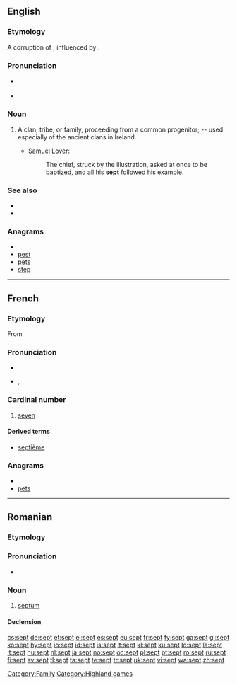 ==English==
{{webster}}

===Etymology===
A corruption of {{term|sect|lang=en}}, influenced by {{etyl|la}} {{attention|la}} {{term|saeptum||fence, enclosure|lang=la}}.

===Pronunciation===
* {{a|UK|US}} {{IPA|/sɛpt/}}
* {{rhymes|ɛpt}}

===Noun===
{{en-noun}}

# A clan, tribe, or family, proceeding from a common progenitor; -- used especially of the ancient clans in Ireland.
#* {{rfdate}} [[w:Samuel Lover|Samuel Lover]]:
#*: The chief, struck by the illustration, asked at once to be baptized, and all his '''sept''' followed his example.

===See also===
* {{pedialite}}
* {{Wikisource1911Enc Citation|Sept}}

===Anagrams===
* {{alphagram|epst}}
* [[pest#English|pest]]
* [[pets#English|pets]]
* [[step#English|step]]

[[Category:Family]]
[[Category:Highland games]]

----

==French==

===Etymology===
From {{etyl|la|fr}} {{term|septem|lang=la}}

===Pronunciation===
* {{audio|Fr-sept.ogg|audio}}
* {{IPA|lang=fr|/sɛt/}}, {{SAMPA|/sEt/}}

===Cardinal number===
{{cardinalbox|fr|6|7|8|six|huit|ord=septième|wplink=Sept}}
{{infl|fr|cardinal number}}

# [[seven]]

====Derived terms====
* [[septième]]

===Anagrams===
* {{alphagram|epst}}
* [[pets#French|pets]]

----

==Romanian==

===Etymology===
{{etyl|la|ro}} {{term|septum|lang=la}}

===Pronunciation===
* {{IPA|[sept]|lang=ro}}

===Noun===
{{ro-noun|n|septuri}}

# {{anatomy|lang=ro}} [[septum]]

====Declension====
{{ro-noun-n|pl=septuri|def=septul}}

[[cs:sept]]
[[de:sept]]
[[et:sept]]
[[el:sept]]
[[es:sept]]
[[eu:sept]]
[[fr:sept]]
[[fy:sept]]
[[ga:sept]]
[[gl:sept]]
[[ko:sept]]
[[hy:sept]]
[[io:sept]]
[[id:sept]]
[[is:sept]]
[[it:sept]]
[[kl:sept]]
[[ku:sept]]
[[lo:sept]]
[[la:sept]]
[[lt:sept]]
[[hu:sept]]
[[nl:sept]]
[[ja:sept]]
[[no:sept]]
[[oc:sept]]
[[pl:sept]]
[[pt:sept]]
[[ro:sept]]
[[ru:sept]]
[[fi:sept]]
[[sv:sept]]
[[tl:sept]]
[[ta:sept]]
[[te:sept]]
[[tr:sept]]
[[uk:sept]]
[[vi:sept]]
[[wa:sept]]
[[zh:sept]]